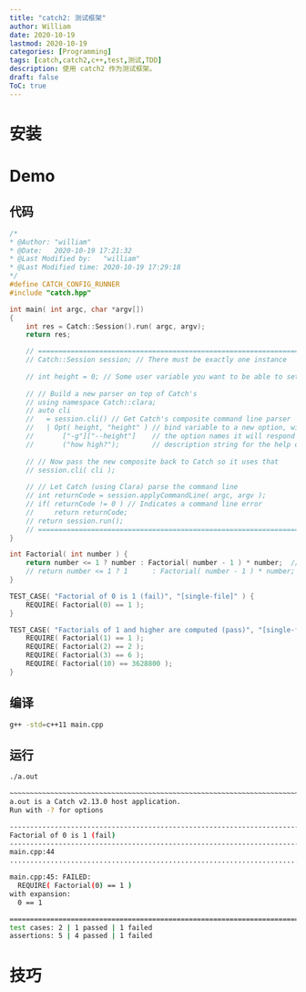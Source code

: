```yaml
---
title: "catch2: 测试框架"
author: William
date: 2020-10-19
lastmod: 2020-10-19
categories: [Programming]
tags: [catch,catch2,c++,test,测试,TDD]
description: 使用 catch2 作为测试框架。
draft: false
ToC: true
---
```


# 安装

# Demo

## 代码

```c++
/*
* @Author: "william"
* @Date:   2020-10-19 17:21:32
* @Last Modified by:   "william"
* @Last Modified time: 2020-10-19 17:29:18
*/
#define CATCH_CONFIG_RUNNER
#include "catch.hpp"

int main( int argc, char *argv[])
{
    int res = Catch::Session().run( argc, argv);
    return res;

    // =========================================================================
    // Catch::Session session; // There must be exactly one instance
    
    // int height = 0; // Some user variable you want to be able to set
    
    // // Build a new parser on top of Catch's
    // using namespace Catch::clara;
    // auto cli 
    //   = session.cli() // Get Catch's composite command line parser
    //   | Opt( height, "height" ) // bind variable to a new option, with a hint string
    //       ["-g"]["--height"]    // the option names it will respond to
    //       ("how high?");        // description string for the help output
          
    // // Now pass the new composite back to Catch so it uses that
    // session.cli( cli ); 
    
    // // Let Catch (using Clara) parse the command line
    // int returnCode = session.applyCommandLine( argc, argv );
    // if( returnCode != 0 ) // Indicates a command line error
    //     return returnCode;
    // return session.run();
    // =========================================================================
}

int Factorial( int number ) {
    return number <= 1 ? number : Factorial( number - 1 ) * number;  // fail
    // return number <= 1 ? 1      : Factorial( number - 1 ) * number;  // pass
}

TEST_CASE( "Factorial of 0 is 1 (fail)", "[single-file]" ) {
    REQUIRE( Factorial(0) == 1 );
}

TEST_CASE( "Factorials of 1 and higher are computed (pass)", "[single-file]" ) {
    REQUIRE( Factorial(1) == 1 );
    REQUIRE( Factorial(2) == 2 );
    REQUIRE( Factorial(3) == 6 );
    REQUIRE( Factorial(10) == 3628800 );
}
```

## 编译

```bash
g++ -std=c++11 main.cpp
```

## 运行

```bash
./a.out                                                                            [17:28:46]

~~~~~~~~~~~~~~~~~~~~~~~~~~~~~~~~~~~~~~~~~~~~~~~~~~~~~~~~~~~~~~~~~~~~~~~~~~~~~~~
a.out is a Catch v2.13.0 host application.
Run with -? for options

-------------------------------------------------------------------------------
Factorial of 0 is 1 (fail)
-------------------------------------------------------------------------------
main.cpp:44
...............................................................................

main.cpp:45: FAILED:
  REQUIRE( Factorial(0) == 1 )
with expansion:
  0 == 1

===============================================================================
test cases: 2 | 1 passed | 1 failed
assertions: 5 | 4 passed | 1 failed
```

# 技巧

